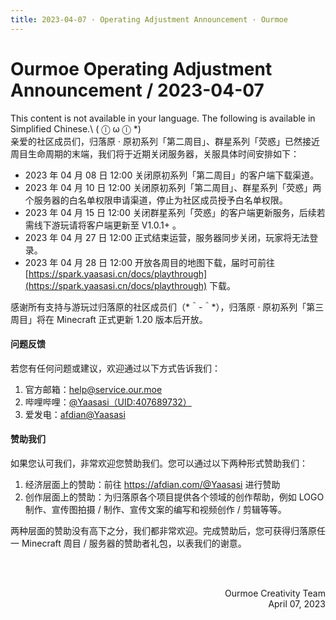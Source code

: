 ```yaml
---
title: 2023-04-07 · Operating Adjustment Announcement · Ourmoe
---
```




# Ourmoe Operating Adjustment Announcement / 2023-04-07

<Callout type="error" emoji="️🚫">
  This content is not available in your language. The following is available in Simplified Chinese.\
   ( ⓛ ω ⓛ &#42;)
</Callout>

<br />
亲爱的社区成员们，归落原 · 原初系列「第二周目」、群星系列「荧惑」已然接近周目生命周期的末端，我们将于近期关闭服务器，关服具体时间安排如下：

- 2023 年 04 月 08 日 12:00 关闭原初系列「第二周目」的客户端下载渠道。
- 2023 年 04 月 10 日 12:00 关闭原初系列「第二周目」、群星系列「荧惑」两个服务器的白名单权限申请渠道，停止为社区成员授予白名单权限。
- 2023 年 04 月 15 日 12:00 关闭群星系列「荧惑」的客户端更新服务，后续若需线下游玩请将客户端更新至 V1.0.1+ 。
- 2023 年 04 月 27 日 12:00 正式结束运营，服务器同步关闭，玩家将无法登录。
- 2023 年 04 月 28 日 12:00 开放各周目的地图下载，届时可前往 [https://spark.yaasasi.cn/docs/playthrough](https://spark.yaasasi.cn/docs/playthrough) 下载。

感谢所有支持与游玩过归落原的社区成员们（&#42;＾-＾&#42;），归落原 · 原初系列「第三周目」将在 Minecraft 正式更新 1.20 版本后开放。


#### 问题反馈

若您有任何问题或建议，欢迎通过以下方式告诉我们：

1. 官方邮箱：help@service.our.moe
2. 哔哩哔哩：[@Yaasasi（UID:407689732）](https://space.bilibili.com/407689732)
3. 爱发电：[afdian@Yaasasi](https://afdian.com/@Yaasasi)


#### 赞助我们

如果您认可我们，非常欢迎您赞助我们。您可以通过以下两种形式赞助我们：

1. 经济层面上的赞助：前往 https://afdian.com/@Yaasasi 进行赞助
2. 创作层面上的赞助：为归落原各个项目提供各个领域的创作帮助，例如 LOGO 制作、宣传图拍摄 / 制作、宣传文案的编写和视频创作 / 剪辑等等。

两种层面的赞助没有高下之分，我们都非常欢迎。完成赞助后，您可获得归落原任一 Minecraft 周目 / 服务器的赞助者礼包，以表我们的谢意。


<br /><br /><p align="right">Ourmoe Creativity Team<br />April 07, 2023</p>